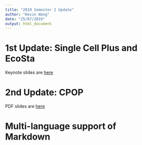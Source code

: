 ```yaml
---
title: "2019 Semester 2 Update"
author: "Kevin Wang"
date: "25/07/2019"
output: html_document
---
```


# 1st Update: Single Cell Plus and EcoSta

Keynote slides are [here](2019S2_progress_scp.pdf)


# 2nd Update: CPOP

PDF slides are [here](CPOP_pres.pdf)


# Multi-language support of Markdown 
